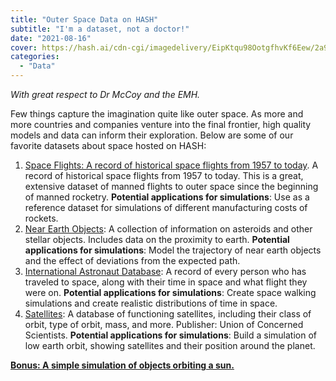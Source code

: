 ```yaml
---
title: "Outer Space Data on HASH"
subtitle: "I'm a dataset, not a doctor!"
date: "2021-08-16"
cover: https://hash.ai/cdn-cgi/imagedelivery/EipKtqu98OotgfhvKf6Eew/2a9ad3cb-6200-4503-229b-d27e21102f00/public
categories:
  - "Data"
---
```


_With great respect to Dr McCoy and the EMH._

Few things capture the imagination quite like outer space. As more and more countries and companies venture into the final frontier, high quality models and data can inform their exploration. Below are some of our favorite datasets about space hosted on HASH:

1. [Space Flights: A record of historical space flights from 1957 to today](https://hash.ai/@nextspaceflight/spaceflights). A record of historical space flights from 1957 to today. This is a great, extensive dataset of manned flights to outer space since the beginning of manned rocketry. **Potential applications for simulations**: Use as a reference dataset for simulations of different manufacturing costs of rockets.
1. [Near Earth Objects](https://hash.ai/@nasa/neo): A collection of information on asteroids and other stellar objects. Includes data on the proximity to earth. **Potential applications for simulations**: Model the trajectory of near earth objects and the effect of deviations from the expected path.
1. [International Astronaut Database](https://hash.ai/@csis/astronautdatabase): A record of every person who has traveled to space, along with their time in space and what flight they were on. **Potential applications for simulations**: Create space walking simulations and create realistic distributions of time in space.
1. [Satellites](https://hash.ai/@unionconcernedscientists/satellites): A database of functioning satellites, including their class of orbit, type of orbit, mass, and more. Publisher: Union of Concerned Scientists. **Potential applications for simulations**: Build a simulation of low earth orbit, showing satellites and their position around the planet.

[**Bonus: A simple simulation of objects orbiting a sun.**](https://hash.ai/@jon/orbits)

